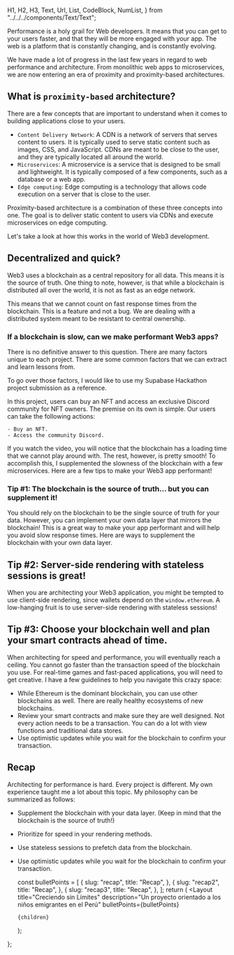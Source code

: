   H1,
  H2,
  H3,
  Text,
  Url,
  List,
  CodeBlock,
  NumList,
} from "../../../components/Text/Text";

Performance is a holy grail for Web developers. It means that you can get to your users faster, and that they will be more engaged with your app.
The web is a platform that is constantly changing, and is constantly evolving.

We have made a lot of progress in the last few years in regard to web performance and architecture.
From monolithic web apps to microservices, we are now entering an era of proximity and proximity-based architectures.

## What is `proximity-based` architecture?

There are a few concepts that are important to understand when it comes to building applications close to your users.

- `Content Delivery Network`: A CDN is a network of servers that serves content to users. It is typically used to serve static content such as images, CSS, and JavaScript. CDNs are meant to be close to the user, and they are typically located all around the world.
- `Microservices`: A microservice is a service that is designed to be small and lightweight. It is typically composed of a few components, such as a database or a web app.
- `Edge computing`: Edge computing is a technology that allows code execution on a server that is close to the user.

Proximity-based architecture is a combination of these three concepts into one. The goal is to deliver static content to users via CDNs and execute microservices on edge computing.

Let's take a look at how this works in the world of Web3 development.

## Decentralized and quick?

Web3 uses a blockchain as a central repository for all data. This means it is the source of truth. One thing to note, however, is that while
a blockchain is distributed all over the world, it is not as fast as an edge network.

This means that we cannot count on fast response times from the blockchain. This is a feature and not a bug. We are dealing with a distributed system meant to be
resistant to central ownership.

### If a blockchain is slow, can we make performant Web3 apps?

There is no definitive answer to this question. There are many factors unique to each project.
There are some common factors that we can extract and learn lessons from.

To go over those factors, I would like to use my Supabase Hackathon project submission as a reference.

In this project, users can buy an NFT and access an exclusive Discord community for NFT owners. The premise on its own is simple. Our users can take the following actions:

    - Buy an NFT.
    - Access the community Discord.

If you watch the video, you will notice that the blockchain has a loading time that we cannot play around with. The rest, however, is pretty smooth!
To accomplish this, I supplemented the slowness of the blockchain with a few microservices. Here are a few tips to make your Web3 app performant!

### Tip #1: The blockchain is the source of truth... but you can supplement it!

You should rely on the blockchain to be the single source of truth for your data. However, you can implement your own data layer that mirrors the blockchain!
This is a great way to make your app performant and will help you avoid slow response times. Here are ways to supplement the blockchain with your own data layer.

## Tip #2: Server-side rendering with stateless sessions is great!

When you are architecting your Web3 application, you might be tempted to use client-side rendering,
since wallets depend on the `window.ethereum`. A low-hanging fruit is to use server-side rendering with stateless sessions!

## Tip #3: Choose your blockchain well and plan your smart contracts ahead of time.

When architecting for speed and performance, you will eventually reach a ceiling. You cannot go faster than the transaction speed of the blockchain you use. For real-time games
and fast-paced applications, you will need to get creative. I have a few guidelines to help you navigate this crazy space:

- While Ethereum is the dominant blockchain, you can use other blockchains as well. There are really healthy ecosystems of new blockchains.
- Review your smart contracts and make sure they are well designed. Not every action needs to be a transaction. You can do a lot with view functions and traditional data stores.
- Use optimistic updates while you wait for the blockchain to confirm your transaction.

<H2 id="recap">Recap</H2>

Architecting for performance is hard. Every project is different. My own experience taught me a lot about this topic. My philosophy can be summarized as follows:

- Supplement the blockchain with your data layer. (Keep in mind that the blockchain is the source of truth!)
- Prioritize for speed in your rendering methods.
- Use stateless sessions to prefetch data from the blockchain.
- Use optimistic updates while you wait for the blockchain to confirm your transaction.

  const bulletPoints = [
    {
      slug: "recap",
      title: "Recap",
    },
    {
      slug: "recap2",
      title: "Recap",
    },
    {
      slug: "recap3",
      title: "Recap",
    },
  ];
  return (
    <Layout
      title="Creciendo sin Límites"
      description="Un proyecto orientado a los niños emigrantes en el Perú"
      bulletPoints={bulletPoints}
    >
      {children}
    </Layout>
  );
};
